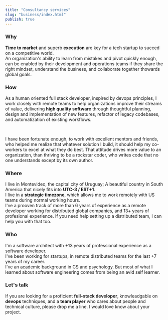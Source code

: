 ```yaml
---
title: "Consultancy services"
slug: "business/index.html"
publish: true
---
```


### Why

**Time to market** and superb **execution** are key for a tech startup to succed on a competitive world.  
An organization's ability to learn from mistakes and pivot quickly enough, can be enabled by their development and operations teams if they share the right mindset, understand the business, and collaborate together thowards global goals.  

### How

As a human oriented full stack developer, inspired by devops principles, I work closely with remote teams to help organizations improve their streams of value, delivering **high quality software** through thoughtful planning, design and implementation of new features, refactor of legacy codebases, and automatization of existing workflows.

<br/>

I have been fortunate enough, to work with excellent mentors and friends, who helped me realize that whatever solution I build, it should help my co-workers to excel at what they do best. That attitude drives more value to an organization, than thriving to be a rockstar coder, who writes code that no one understands except by its own author.  

### Where

I live in Montevideo, the capital city of Uruguay; A beautiful country in South America that nicely fits into **UTC-3 / EST+1**.  
I live in a **strategic timezone**, which allows me to work remotely with US teams during normal working hours.  
I've a prooven track of more than 6 years of experience as a remote developer working for distributed global companies, and 13+ years of profesional experience.
If you need help setting up a distributed team, I can help you with that too.  

### Who

I'm a software architect with +13 years of professional experience as a software developer.  
I've been working for startups, in remote distributed teams for the last +7 years of my career.  
I've an academic background in CS and psychology. But most of what I learned about software engineering comes from being an avid self learner.

### Let's talk

If you are looking for a proficient **full-stack developer**, knowleadgable on **devops** techniques, and a **team player** who cares about people and technical culture, please drop me a line. I would love know about your project.  
<br/>
<br/>
<ContactLink />

